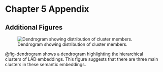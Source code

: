 # Chapter 5 Appendix

## Additional Figures

![Dendrogram showing distribution of cluster members.](appendices_figures/clusters_d.png){#fig-dendrogram}

@fig-dendrogram shows a dendrogram highlighting the hierarchical clusters of LAD embeddings. This figure suggests that there are three main clusters in these semantic embeddings.

